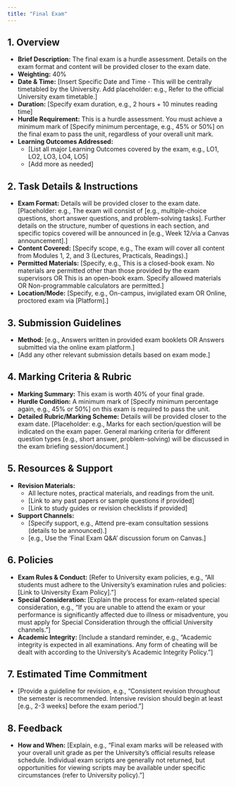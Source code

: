 ```yaml
---
title: "Final Exam"
---
```


## 1. Overview
*   **Brief Description:** The final exam is a hurdle assessment. Details on the exam format and content will be provided closer to the exam date.
*   **Weighting:** 40%
*   **Date & Time:** [Insert Specific Date and Time - This will be centrally timetabled by the University. Add placeholder: e.g., Refer to the official University exam timetable.]
*   **Duration:** [Specify exam duration, e.g., 2 hours + 10 minutes reading time]
*   **Hurdle Requirement:** This is a hurdle assessment. You must achieve a minimum mark of [Specify minimum percentage, e.g., 45% or 50%] on the final exam to pass the unit, regardless of your overall unit mark.
*   **Learning Outcomes Addressed:**
    *   [List all major Learning Outcomes covered by the exam, e.g., LO1, LO2, LO3, LO4, LO5]
    *   [Add more as needed]

## 2. Task Details & Instructions
*   **Exam Format:** Details will be provided closer to the exam date. [Placeholder: e.g., The exam will consist of [e.g., multiple-choice questions, short answer questions, and problem-solving tasks]. Further details on the structure, number of questions in each section, and specific topics covered will be announced in [e.g., Week 12/via a Canvas announcement].]
*   **Content Covered:** [Specify scope, e.g., The exam will cover all content from Modules 1, 2, and 3 (Lectures, Practicals, Readings).]
*   **Permitted Materials:** [Specify, e.g., This is a closed-book exam. No materials are permitted other than those provided by the exam supervisors OR This is an open-book exam. Specify allowed materials OR Non-programmable calculators are permitted.]
*   **Location/Mode:** [Specify, e.g., On-campus, invigilated exam OR Online, proctored exam via [Platform].]

## 3. Submission Guidelines
*   **Method:** [e.g., Answers written in provided exam booklets OR Answers submitted via the online exam platform.]
*   [Add any other relevant submission details based on exam mode.]

## 4. Marking Criteria & Rubric
*   **Marking Summary:** This exam is worth 40% of your final grade.
*   **Hurdle Condition:** A minimum mark of [Specify minimum percentage again, e.g., 45% or 50%] on this exam is required to pass the unit.
*   **Detailed Rubric/Marking Scheme:** Details will be provided closer to the exam date. [Placeholder: e.g., Marks for each section/question will be indicated on the exam paper. General marking criteria for different question types (e.g., short answer, problem-solving) will be discussed in the exam briefing session/document.]

## 5. Resources & Support
*   **Revision Materials:**
    *   All lecture notes, practical materials, and readings from the unit.
    *   [Link to any past papers or sample questions if provided]
    *   [Link to study guides or revision checklists if provided]
*   **Support Channels:**
    *   [Specify support, e.g., Attend pre-exam consultation sessions (details to be announced).]
    *   [e.g., Use the 'Final Exam Q&A' discussion forum on Canvas.]

## 6. Policies
*   **Exam Rules & Conduct:** [Refer to University exam policies, e.g., "All students must adhere to the University's examination rules and policies: [Link to University Exam Policy]."]
*   **Special Consideration:** [Explain the process for exam-related special consideration, e.g., "If you are unable to attend the exam or your performance is significantly affected due to illness or misadventure, you must apply for Special Consideration through the official University channels."]
*   **Academic Integrity:** [Include a standard reminder, e.g., "Academic integrity is expected in all examinations. Any form of cheating will be dealt with according to the University's Academic Integrity Policy."]

## 7. Estimated Time Commitment
*   [Provide a guideline for revision, e.g., "Consistent revision throughout the semester is recommended. Intensive revision should begin at least [e.g., 2-3 weeks] before the exam period."]

## 8. Feedback
*   **How and When:** [Explain, e.g., "Final exam marks will be released with your overall unit grade as per the University's official results release schedule. Individual exam scripts are generally not returned, but opportunities for viewing scripts may be available under specific circumstances (refer to University policy)."]